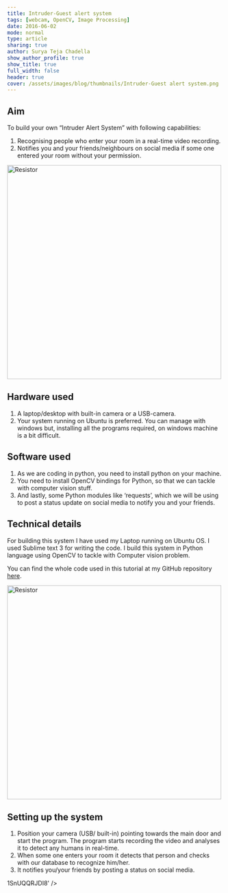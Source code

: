 ```yaml
---
title: Intruder-Guest alert system
tags: [webcam, OpenCV, Image Processing]
date: 2016-06-02
mode: normal
type: article
sharing: true
author: Surya Teja Chadella
show_author_profile: true
show_title: true
full_width: false
header: true
cover: /assets/images/blog/thumbnails/Intruder-Guest alert system.png
---
```


## Aim

To build your own “Intruder Alert System” with following capabilities:

1. Recognising people who enter your room in a real-time video recording.
2. Notifies you and your friends/neighbours on social media if some one entered your room without your permission.

<Image src="/assets/images/blog/thumbnails/Intruder-Guest alert system.png" alt="Resistor" width='500' height='500'>

## Hardware used

1. A laptop/desktop with built-in camera or a USB-camera.
2. Your system running on Ubuntu is preferred. You can manage with windows but, installing all the programs required, on windows machine is a bit difficult.

## Software used

1. As we are coding in python, you need to install python on your machine.
2. You need to install OpenCV bindings for Python, so that we can tackle with computer vision stuff.
3. And lastly, some Python modules like ‘requests’, which we will be using to post a status update on social media to notify you and your friends.

## Technical details

For building this system I have used my Laptop running on Ubuntu OS. I used Sublime text 3 for writing the code. I build this system in Python language using OpenCV to tackle with Computer vision problem.

You can find the whole code used in this tutorial at my GitHub repository [here](https://github.com/SnShine/FaceRecognizer).

<Image src="/assets/images/blog/Intruder-Guest-alert/1.png" alt="Resistor" width='500' height='500'>

## Setting up the system

1. Position your camera (USB/ built-in) pointing towards the main door and start the program. The program starts recording the video and analyses it to detect any humans in real-time.
2. When some one enters your room it detects that person and checks with our database to recognize him/her.
3. It notifies you/your friends by posting a status on social media.

<EmbedItem url="https://www.youtube.com/embed/1SnUQQRJDI8" />
1SnUQQRJDI8' />
